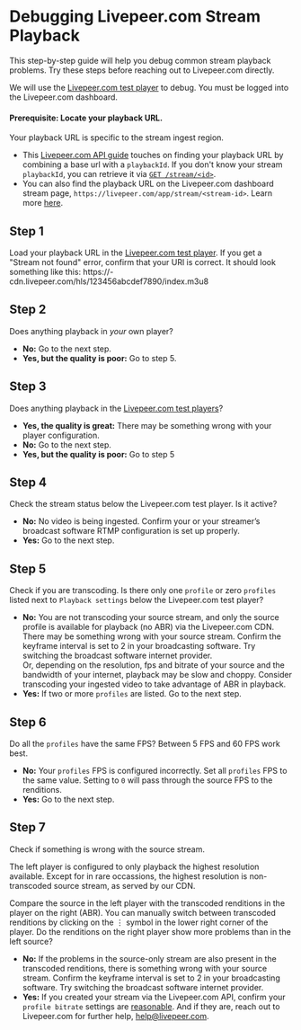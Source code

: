 
<DocsLayout>


# Debugging Livepeer.com Stream Playback

This step-by-step guide will help you debug common stream playback problems. Try these steps before reaching out to Livepeer.com directly.

We will use the [Livepeer.com test player](/app/test-player) to debug. You must be logged into the Livepeer.com dashboard. 

#### Prerequisite: Locate your playback URL. 

Your playback URL is specific to the stream ingest region. 
- This [Livepeer.com API guide](/docs/guides/api/playback-a-live-stream) touches on finding your playback URL by combining a base url with a `playbackId`. If you don't know your stream `playbackId`, you can retrieve it via [`GET /stream/<id>`](/docs/api/stream/get-stream).
- You can also find the playback URL on the Livepeer.com dashboard stream page, `https://livepeer.com/app/stream/<stream-id>`. Learn more [here](/docs/guides/dashboard/playback-a-stream).

## Step 1

Load your playback URL in the [Livepeer.com test player](/app/test-player). If you get a "Stream not found" error, confirm that your URl is correct. It should look something like this:  https://<region>-cdn.livepeer.com/hls/123456abcdef7890/index.m3u8

## Step 2

Does anything playback in *your* own player?

- **No:** Go to the next step.
- **Yes, but the quality is poor:** Go to step 5.

## Step 3

Does anything playback in the [Livepeer.com test players](/app/test-player)?

- **Yes, the quality is great:** There may be something wrong with your player configuration.
- **No:** Go to the next step.
- **Yes, but the quality is poor:** Go to step 5

## Step 4

Check the stream status below the Livepeer.com test player. Is it active?

- **No:** No video is being ingested. Confirm your or your streamer’s broadcast software RTMP configuration is set up properly. 
- **Yes:** Go to the next step.

## Step 5

Check if you are transcoding. Is there only one `profile` or zero `profiles` listed next to `Playback settings` below the Livepeer.com test player? 

- **No:** You are not transcoding your source stream, and only the source profile is available for playback (no ABR) via the Livepeer.com CDN. There may be something wrong with your source stream. Confirm the keyframe interval is set to 2 in your broadcasting software. Try switching the broadcast software internet provider.
<br />Or, depending on the resolution, fps and bitrate of your source and the bandwidth of your internet, playback may be slow and choppy. Consider transcoding your ingested video to take advantage of ABR in playback.
- **Yes:** If two or more `profiles` are listed. Go to the next step.

## Step 6

Do all the `profiles` have the same FPS? Between 5 FPS and 60 FPS work best.

- **No:** Your `profiles` FPS is configured incorrectly. Set all `profiles` FPS to the same value. Setting to `0` will pass through the source FPS to the renditions.
- **Yes:** Go to the next step.

## Step 7

Check if something is wrong with the source stream. 

The left player is configured to only playback the highest resolution available. Except for in rare occassions, the highest resolution is non-transcoded source stream, as served by our CDN. 

Compare the source in the left player with the transcoded renditions in the player on the right (ABR). You can manually switch between transcoded renditions by clicking on the &#8942; symbol in the lower right corner of the player. Do the renditions on the right player show more problems than in the left source?

- **No:** If the problems in the source-only stream are also present in the transcoded renditions, there is something wrong with your source stream. Confirm the keyframe interval is set to 2 in your broadcasting software. Try switching the broadcast software internet provider.
- **Yes:** If you created your stream via the Livepeer.com API, confirm your `profile bitrate` settings are [reasonable](https://developer.apple.com/documentation/http_live_streaming/hls_authoring_specification_for_apple_devices). And if they are, reach out to Livepeer.com for further help, <a href="mailto:help@livepeer.com">help@livepeer.com</a>.


</DocsLayout>
